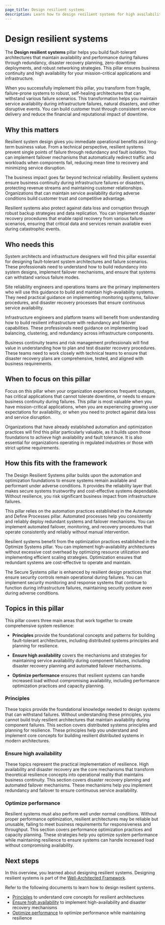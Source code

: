```yaml
---
page_title: Design resilient systems
description: Learn how to design resilient systems for high availability and fault tolerance.
---
```


# Design resilient systems

The **Design resilient systems** pillar helps you build fault-tolerant architectures that maintain availability and performance during failures through redundancy, disaster recovery planning, zero-downtime deployments, and robust networking strategies. This pillar ensures business continuity and high availability for your mission-critical applications and infrastructure.

When you successfully implement this pillar, you transform from fragile, failure-prone systems to robust, self-healing architectures that can withstand various failure scenarios. This transformation helps you maintain service availability during infrastructure failures, natural disasters, and other disruptive events. You can build customer trust through consistent service delivery and reduce the financial and reputational impact of downtime.

## Why this matters

Resilient system design gives you immediate operational benefits and long-term business value. From a technical perspective, resilient systems prevent single points of failure through redundancy and fault isolation. You can implement failover mechanisms that automatically redirect traffic and workloads when components fail, reducing mean time to recovery and minimizing service disruption.

The business impact goes far beyond technical reliability. Resilient systems ensure business continuity during infrastructure failures or disasters, protecting revenue streams and maintaining customer relationships. Organizations that can maintain service availability during adverse conditions build customer trust and competitive advantage.

Resilient systems also protect against data loss and corruption through robust backup strategies and data replication. You can implement disaster recovery procedures that enable rapid recovery from various failure scenarios, ensuring that critical data and services remain available even during catastrophic events.

## Who needs this

System architects and infrastructure designers will find this pillar essential for designing fault-tolerant system architectures and failure scenarios. These professionals need to understand how to build redundancy into system designs, implement failover mechanisms, and ensure that systems can withstand various failure modes.

Site reliability engineers and operations teams are the primary implementers who will use this guidance to build and maintain high-availability systems. They need practical guidance on implementing monitoring systems, failover procedures, and disaster recovery processes that ensure continuous service availability.

Infrastructure engineers and platform teams will benefit from understanding how to build resilient infrastructure with redundancy and failover capabilities. These professionals need guidance on implementing load balancing, clustering, and redundancy across infrastructure components.

Business continuity teams and risk management professionals will find value in understanding how to plan and test disaster recovery procedures. These teams need to work closely with technical teams to ensure that disaster recovery plans are comprehensive, tested, and aligned with business requirements.

## When to focus on this pillar

Focus on this pillar when your organization experiences frequent outages, has critical applications that cannot tolerate downtime, or needs to ensure business continuity during failures. This pillar is most valuable when you have mission-critical applications, when you are experiencing growing user expectations for availability, or when you need to protect against data loss and service disruption.

Organizations that have already established automation and optimization practices will find this pillar particularly valuable, as it builds upon those foundations to achieve high availability and fault tolerance. It is also essential for organizations operating in regulated industries or those with strict uptime requirements.

## How this fits with the framework

The Design Resilient Systems pillar builds upon the automation and optimization foundations to ensure systems remain available and performant under adverse conditions. It provides the reliability layer that makes secure systems trustworthy and cost-effective systems dependable. Without resilience, you risk significant business impact from infrastructure failures.

This pillar relies on the automation practices established in the Automate and Define Processes pillar. Automated processes help you consistently and reliably deploy redundant systems and failover mechanisms. You can implement automated failover, monitoring, and recovery procedures that operate consistently and reliably without manual intervention.

Resilient systems benefit from the optimization practices established in the Optimize Systems pillar. You can implement high-availability architectures without excessive cost overhead by optimizing resource utilization and implementing efficient scaling strategies. Optimization ensures that redundant systems are cost-effective to operate and maintain.

The Secure Systems pillar is enhanced by resilient design practices that ensure security controls remain operational during failures. You can implement security monitoring and response systems that continue to function during infrastructure failures, maintaining security posture even during adverse conditions.

## Topics in this pillar

This pillar covers three main areas that work together to create comprehensive system resilience:

- **Principles** provide the foundational concepts and patterns for building fault-tolerant architectures, including distributed systems principles and planning for resilience.

- **Ensure high availability** covers the mechanisms and strategies for maintaining service availability during component failures, including disaster recovery planning and automated failover mechanisms.

- **Optimize performance** ensures that resilient systems can handle increased load without compromising availability, including performance optimization practices and capacity planning.

### Principles

These topics provide the foundational knowledge needed to design systems that can withstand failures. Without understanding these principles, you cannot build truly resilient architectures that maintain availability during component failures. This section covers distributed systems principles and planning for resilience. These principles help you understand and implement core concepts for building resilient distributed systems in modern architectures.

### Ensure high availability

These topics represent the practical implementation of resilience. High availability and disaster recovery are the core mechanisms that transform theoretical resilience concepts into operational reality that maintains business continuity. This section covers disaster recovery planning and automated failover mechanisms. These mechanisms help you implement redundancy and failover to ensure continuous service availability.

### Optimize performance

Resilient systems must also perform well under normal conditions. Without proper performance optimization, resilient architectures may be reliable but unusable, failing to meet business requirements for responsiveness and throughput. This section covers performance optimization practices and capacity planning. These strategies help you optimize system performance while maintaining resilience to ensure systems can handle increased load without compromising availability.

## Next steps

In this overview, you learned about designing resilient systems. Designing resilient systems is part of the [Well-Architected Framework](/well-architected-framework).

Refer to the following documents to learn how to design resilient systems.

- [Principles](/well-architected-framework/design-resilient-systems/principles) to understand core concepts for resilient architectures
- [Ensure high availability](/well-architected-framework/design-resilient-systems/ensure-high-availability) to implement high-availability and disaster recovery mechanisms
- [Optimize performance](/well-architected-framework/design-resilient-systems/optimize-performance) to optimize performance while maintaining resilience

